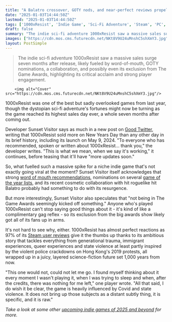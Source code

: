 ```yaml
---
title: "A Balatro crossover, GOTY nods, and near-perfect reviews propelled one of 2024's hidden gems to its highest selling day months after launch"
date: "2025-01-03T14:44:50Z"
lastmod: "2025-01-03T14:44:50Z"
tags: ['1000xResist', 'Indie Game', 'Sci-Fi Adventure', 'Steam', 'PC', 'Dystopian', 'Word of Mouth', 'Game Awards']
draft: false
summary: "The indie sci-fi adventure 1000xResist saw a massive sales surge seven months after release, likely fueled by word-of-mouth, GOTY nominations, a collaboration, and possibly even its exclusion from The Game Awards, highlighting its critical acclaim and strong player engagement."
images: ["https://cdn.mos.cms.futurecdn.net/NKt8V9U24uMnshC5shXmY3.jpg"]
layout: PostSimple
---
```

> The indie sci-fi adventure 1000xResist saw a massive sales surge seven months after release, likely fueled by word-of-mouth, GOTY nominations, a collaboration, and possibly even its exclusion from The Game Awards, highlighting its critical acclaim and strong player engagement.


        <img alt="Cover" src="https://cdn.mos.cms.futurecdn.net/NKt8V9U24uMnshC5shXmY3.jpg"/>
        
1000xResist was one of the best but sadly overlooked games from last year, though the dystopian sci-fi adventure's fortunes might now be turning as the game reached its highest sales day ever, a whole seven months after coming out.

Developer Sunset Visitor says as much in a new post on [Good Twitter](https://bsky.app/profile/sunsetvisitor.studio/post/3lesvdxkgb22i), writing that 1000xResist sold more on New Years Day than any other day in its brief history, including its launch on May 9, 2024. "To everyone who has recommended, spoken or written about 1000xResist... thank you," the developer writes. "This is what we mean, when we say it's working," it continues, before teasing that it'll have "more updates soon."

So, what fuelled such a massive spike for a niche indie game that's not exactly going viral at the moment? Sunset Visitor itself acknowledges that strong [word of mouth recommendations](https://www.gamesradar.com/games/adventure/1000-x-resist-indie-spotlight-now-playing/), nominations on several [game of the year lists](https://www.gamesradar.com/games/best-games-2024-game-of-the-year-awards-goty/), and its recent cosmetic collaboration with hit roguelike hit Balatro probably had something to do with its resurgence. 

But more interestingly, Sunset Visitor also speculates that "not being in The Game Awards seemingly kicked off something." Anyone who's played 1000xResist can't stop saying good things about it - it's kind of like a complimentary gag reflex - so its exclusion from the big awards show likely got all of its fans up in arms. 

It's not hard to see why, either. 1000xResist has almost perfect reactions as 97% of its [Steam user reviews](https://store.steampowered.com/app/1675830/1000xRESIST/#app_reviews_hash) give it the thumbs up thanks to its ambitious story that tackles everything from generational trauma, immigrant experiences, queer experiences and state violence at least partly inspired by the violent police crackdowns on Hong Kong's 2019 protests, all wrapped up in a juicy, layered science-fiction future set 1,000 years from now.

"This one would not, could not let me go. I found myself thinking about it every moment I wasn't playing it, when I was trying to sleep and when, after the credits, there was nothing for me left," one player wrote. "All that said, I do wish it be clear, the game is heavily influenced by Covid and state violence. It does not bring up those subjects as a distant subtly thing, it is specific, and it is raw." 

*Take a look at some other *[<em>upcoming indie games of 2025 and beyond</em>](https://www.gamesradar.com/upcoming-indie-games/)* for more.* 
        